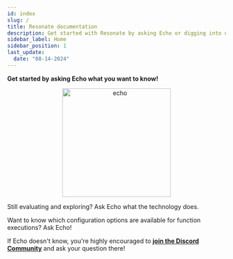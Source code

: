 ```yaml
---
id: index
slug: /
title: Resonate documentation
description: Get started with Resonate by asking Echo or digging into our docs.
sidebar_label: Home
sidebar_position: 1
last_update:
  date: "08-14-2024"
---
```




**Get started by asking Echo what you want to know!**

<center>
  <img src={echo} alt="echo" width="250" />
</center>

<InputField />

Still evaluating and exploring? Ask Echo what the technology does.

Want to know which configuration options are available for function executions? Ask Echo!

If Echo doesn't know, you're highly encouraged to **[join the Discord Community](https://resonatehq.io/discord)** and ask your question there!
